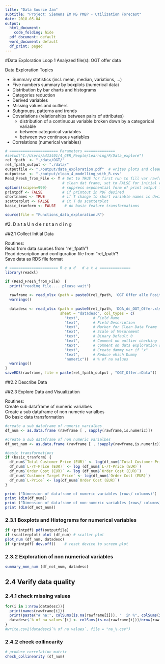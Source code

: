```yaml
---
title: "Data Source Jam"
subtitle: "Project: Siemens EM MS PMBP - Utilization Forecast"
date: 2018-05-04  
output:
  html_document:
    code_folding: hide
  pdf_document: default
  word_document: default
  df_print: paged
---
```


#Data Exploration Loop 1
Analyzed file(s): OGT offer data

Data Exploration Topics

* Summary statistics (incl. mean, median, variations, ...)
* Five numbers summary by boxplots (numerical data)
* Distribution by bar charts and histograms
* Categories reduction
* Derived variables
* Missing values and outliers
* Subgroups, patterns and trends
* Covariations (relationships between pairs of attributes)
    - distribution of a continuous variable broken down by a categorical variable
    - between categorical variables
    - between two continuous variables
* Correlations (numerical variables)


```r
# ====================== Parameters ==============
#setwd("C:/Users/A413401/4_GER_People/Learning/R/Data_explore")  
rel_fpath  <- "./data/OGT/"
rel_fpath_output <- "./data/"
outputfile <- "./output/data_exploration.pdf"  # writes plots and clean data frame to outputfile
outputcsv  <- "./output/clean_4_modelling_with_R.csv"
Read_Fresh_from_File <- T # Set to TRUE for first run to fill var rawframe
                          # clean dat frame, set to FALSE for initial data understanding
options(scipen=999)       # suppress exponential form of print output format
printpdf <- FALSE         # if printout in PDF desired
shortnames <- TRUE        # if T change to short variable names is desired
scatterplot <- FALSE      # it T do scatterplot
basic_tranform <- FALSE    # do basic feature transformations

source(file = "Functions_data_exploration.R")
```
#2. D a t a   U n d e r s t a n d i n g
  
##2.1 Collect Initial Data

Routines:  
Read from data sources from "rel_fpath"!  
Read description and configuration file from "rel_fpath"!  
Save data as RDS file format 

```r
# ====================== R e a d   d a t a ==============
library(readxl)

if (Read_Fresh_from_File)  {
  print("reading file.... please wait")
  
  rawframe <- read_xlsx (path = paste0(rel_fpath, 'OGT Offer alle Positionen Fertigung Turkey.xlsx'), guess_max=35544)
  warnings()
  
  datadesc <- read_xlsx (path = paste0(rel_fpath, 'DQA_dd_OGT_Offer.xlsx'), 
                         sheet = "datadesc", col_types = c(
                           "text",      # Field Name
                           "text",      # Field Description
                           "text",      # Marker for Clean Data Frame
                           "text",      # Scale of Mesurement
                           "text",      # Binary Default 0
                           "text",      # Comment on outlier checking
                           "text",      # comment on data exploration result
                           "text",      # Create dammy var if "x" 
                           "text",      # Reduce which Dummy
                           "numeric"))  # % of na values
  warnings() 
}
saveRDS(rawframe, file = paste(rel_fpath_output , "OGT_Offer.rData"))
```


##2.2 Describe Data   

##2.3 Explore Data and Visualization

Routines:  
Create sub dataframe of numeric varialbes  
Create a sub dataframe of non numeric varialbes  
Do basic data transformation  
```r
#create a sub dataframe of numeric varialbes
df_num <- as.data.frame (rawframe [ , sapply(rawframe,is.numeric)])

#create a sub dataframe of non numeric varialbes
df_not_num <- as.data.frame (rawframe [ , !sapply(rawframe,is.numeric)])

#basic transformations
if (basic_tranform) {
  df_num$`Total Customer Price (EUR)` <- log(df_num$`Total Customer Price (EUR)`)
  df_num$`L-/T-Price (EUR)` <- log (df_num$`L-/T-Price (EUR)`)
  df_num$`Order Cost (EUR)` <- log (df_num$`Order Cost (EUR)`)
  df_num$`Customer Target Price` <- log(df_num$`Order Cost (EUR)`)
  df_num$`L-Price` <- log(df_num$`Order Cost (EUR)`)
}
```
```r
print ("Dimension of dataframe of numeric variables (rows/ columns)")
print (dim(df_num))
print ("Dimension of dataframe of non-numeric variables (rows/ columns)")
print (dim(df_not_num))
```



### 2.3.1 Boxplots and Histograms for numerical variables

```r

if (printpdf) pdf(outputfile)
if (scatterplot) plot (df_num) # scatter plot
plot_num (df_num, datadesc)
if (printpdf) dev.off()    # reset device to screen plot 
```

### 2.3.2 Exploration of non numerical variables

```r

summary_non_num (df_not_num, datadesc)
```

## 2.4 Verify data quality

### 2.4.1 check missing values

```r

for(i in 1:nrow(datadesc)){  
  print(names(rawframe[i]))
  print(paste("# na:", colSums(is.na(rawframe[i])), "  in %", colSums(is.na(rawframe[i]))/nrow(rawframe)*100))
  datadesc$`% of na values`[i] <- colSums(is.na(rawframe[i]))/nrow(rawframe)*100
}    
#write.csv2(datadesc$`% of na values`, file = "na_%.csv")
```


### 2.4.2 check collinearity


```r

# produce correlation matrix
check_collinearity (df_num)
```


